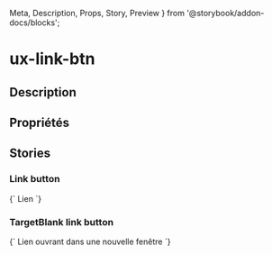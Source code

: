   Meta,
  Description,
  Props,
  Story,
  Preview
} from '@storybook/addon-docs/blocks';

# ux-link-btn

<Meta title="Components|Formulaires/Link-Buttons" />

## Description

<Description of="ux-link-btn" />

## Propriétés

<Props of="ux-link-btn" />

## Stories

### Link button

<Preview>
  <Story name="link" height="60px">
    {`
    <ux-link-btn model="primary" lib-link="#" a11y-label="Ce lien a l'apparence d'un bouton">Lien</ux-link-btn>
    `}
  </Story>
</Preview>

### TargetBlank link button

<Preview>
  <Story name="target blank link" height="60px">
    {`
    <ux-link-btn model="primary" lib-link="#" target-blank a11y-label="Ce lien a l'apparence d'un bouton">Lien ouvrant dans une nouvelle fenêtre</ux-link-btn>
    `}
  </Story>
</Preview>
